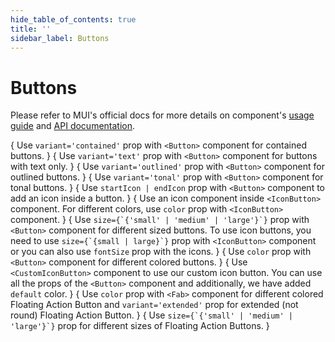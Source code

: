 ```yaml
---
hide_table_of_contents: true
title: ''
sidebar_label: Buttons
---
```




<h1 className='!m-0'>Buttons</h1>

<div className='template-bg-color' />

Please refer to MUI's official docs for more details on component's [usage guide](https://mui.com/material-ui/react-button/) and [API documentation](https://mui.com/material-ui/react-button/#api).

<Grid container spacing={6}>
  <Grid item xs={12}>
    <CardSnippet
      title="Contained"
      code={SourceCodeButtonsContained}
    >
      {
        <Typography className='mbe-4'>
          Use <code>variant='contained'</code> prop with <code>&lt;Button&gt;</code> component for contained buttons.
        </Typography>
      }
      <ButtonsContained />
    </CardSnippet>
  </Grid>
  <Grid item xs={12}>
    <CardSnippet
      title="Text"
      code={SourceCodeButtonsText}
    >
      {
        <Typography className='mbe-4'>
          Use <code>variant='text'</code> prop with <code>&lt;Button&gt;</code> component for buttons with text only.
        </Typography>
      }
      <ButtonsText />
    </CardSnippet>
  </Grid>
  <Grid item xs={12}>
    <CardSnippet
      title="Outlined"
      code={SourceCodeButtonsOutlined}
    >
      {
        <Typography className='mbe-4'>
          Use <code>variant='outlined'</code> prop with <code>&lt;Button&gt;</code> component for outlined buttons.
        </Typography>
      }
      <ButtonsOutlined />
    </CardSnippet>
  </Grid>
  <Grid item xs={12}>
    <CardSnippet
      title="Tonal"
      code={SourceCodeButtonsTonal}
    >
      {
        <Typography className='mbe-4'>
          Use <code>variant='tonal'</code> prop with <code>&lt;Button&gt;</code> component for tonal buttons.
        </Typography>
      }
      <ButtonsTonal />
    </CardSnippet>
  </Grid>
  <Grid item xs={12} md={6}>
    <CardSnippet
      title="Buttons With Icon and Label"
      code={SourceCodeButtonsWithIconAndLabel}
    >
      {
        <Typography className='mbe-4'>
          Use <code>startIcon | endIcon</code> prop with <code>&lt;Button&gt;</code> component to add an icon inside a button.
        </Typography>
      }
      <ButtonsWithIconAndLabel />
    </CardSnippet>
  </Grid>
  <Grid item xs={12} md={6}>
    <CardSnippet
      title="Icon Buttons"
      code={SourceCodeButtonsIcons}
    >
      {
        <Typography className='mbe-4'>
          Use an icon component inside <code>&lt;IconButton&gt;</code> component. For different colors, use <code>color</code> prop with <code>&lt;IconButton&gt;</code> component.
        </Typography>
      }
      <ButtonsIcons />
    </CardSnippet>
  </Grid>
  <Grid item xs={12}>
    <CardSnippet
      title="Button Sizes"
      code={SourceCodeButtonsSizes}
    >
     {
       <Typography className='mbe-4'>
         Use <code>size={`{'small' | 'medium' | 'large'}`}</code> prop with <code>&lt;Button&gt;</code> component for different sized buttons. To use icon buttons, you need to use <code>size={`{small | large}`}</code> prop with <code>&lt;IconButton&gt;</code> component or you can also use <code>fontSize</code> prop with the icons.
        </Typography>
      }
      <ButtonsSizes />
    </CardSnippet>
  </Grid>
  <Grid item xs={12}>
    <Grid container spacing={6}>
      <Grid item xs={12} lg={6}>
        <Grid container spacing={6}>
          <Grid item xs={12}>
            <CardSnippet
              title="Button Colors"
              code={SourceCodeButtonsColors}
            >
              {
                <Typography className='mbe-4'>
                  Use <code>color</code> prop with <code>&lt;Button&gt;</code> component for different colored buttons.
                </Typography>
              }
              <ButtonsColors />
            </CardSnippet>
          </Grid>
          <Grid item xs={12}>
            <CardSnippet
              title="Customized Buttons"
              code={SourceCodeButtonsCustomized}
            >
            <ButtonsCustomized />
            </CardSnippet>
          </Grid>
        </Grid>
      </Grid>
      <Grid item xs={12} lg={6}>
        <CardSnippet
          title="Custom Icon Buttons"
          code={SourceCodeCustomIconButtons}
        >
          {
            <Typography className='mbe-4'>
              Use <code>&lt;CustomIconButton&gt;</code> component to use our custom icon button. You can use all the props of the <code>&lt;Button&gt;</code> component and additionally, we have added <code>default</code> color.
            </Typography>
          }
          <CustomIconButtons />
        </CardSnippet>
      </Grid>
    </Grid>
  </Grid>
  <Grid item xs={12}>
    <CardSnippet
      title="Floating Action Button"
      code={SourceCodeButtonsFab}
    >
      {
        <Typography className='mbe-4'>
          Use <code>color</code> prop with <code>&lt;Fab&gt;</code> component for different colored Floating Action
          Button and <code>variant='extended'</code> prop for extended (not round) Floating Action Button.
        </Typography>
      }
    <ButtonsFab />
    </CardSnippet>
  </Grid>
  <Grid item xs={12}>
    <CardSnippet
      title="Floating Action Button Sizes"
      code={SourceCodeButtonsFab}
    >
      {
        <Typography className='mbe-4'>
          Use <code>size={`{'small' | 'medium' | 'large'}`}</code> prop for different sizes of Floating Action Buttons.
        </Typography>
      }
      <ButtonsFabSizes />
    </CardSnippet>
  </Grid>
</Grid>